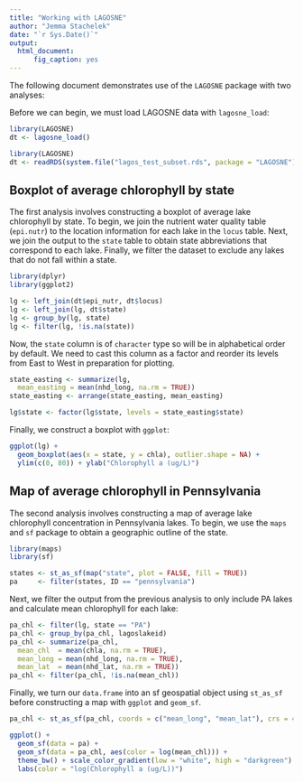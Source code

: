 ```yaml
---
title: "Working with LAGOSNE"
author: "Jemma Stachelek"
date: "`r Sys.Date()`"
output: 
  html_document:
      fig_caption: yes
---
```


The following document demonstrates use of the `LAGOSNE` package with two analyses:

Before we can begin, we must load LAGOSNE data with `lagosne_load`:

```r
library(LAGOSNE)
dt <- lagosne_load()
```

```r
library(LAGOSNE)
dt <- readRDS(system.file("lagos_test_subset.rds", package = "LAGOSNE"))
```

## Boxplot of average chlorophyll by state

The first analysis involves constructing a boxplot of average lake chlorophyll by state. To begin, we join the nutrient water quality table (`epi.nutr`) to the location information for each lake in the `locus` table. Next, we join the output to the `state` table to obtain state abbreviations that correspond to each lake. Finally, we filter the dataset to exclude any lakes that do not fall within a state. 

```r
library(dplyr)
library(ggplot2)

lg <- left_join(dt$epi_nutr, dt$locus)
lg <- left_join(lg, dt$state)
lg <- group_by(lg, state)
lg <- filter(lg, !is.na(state))
```

Now, the `state` column is of `character` type so will be in alphabetical order by default. We need to cast this column as a factor and reorder its levels from East to West in preparation for plotting.

```r
state_easting <- summarize(lg,
  mean_easting = mean(nhd_long, na.rm = TRUE))
state_easting <- arrange(state_easting, mean_easting)

lg$state <- factor(lg$state, levels = state_easting$state)
```

Finally, we construct a boxplot with `ggplot`:

```r
ggplot(lg) +
  geom_boxplot(aes(x = state, y = chla), outlier.shape = NA) +
  ylim(c(0, 80)) + ylab("Chlorophyll a (ug/L)")
```

## Map of average chlorophyll in Pennsylvania

The second analysis involves constructing a map of average lake chlorophyll concentration in Pennsylvania lakes. To begin, we use the `maps` and `sf` package to obtain a geographic outline of the state.  

```r
library(maps)
library(sf)

states <- st_as_sf(map("state", plot = FALSE, fill = TRUE))
pa     <- filter(states, ID == "pennsylvania")
```

Next, we filter the output from the previous analysis to only include PA lakes and calculate mean chlorophyll for each lake: 

```r
pa_chl <- filter(lg, state == "PA")
pa_chl <- group_by(pa_chl, lagoslakeid)
pa_chl <- summarize(pa_chl,
  mean_chl  = mean(chla, na.rm = TRUE),
  mean_long = mean(nhd_long, na.rm = TRUE),
  mean_lat  = mean(nhd_lat, na.rm = TRUE))
pa_chl <- filter(pa_chl, !is.na(mean_chl))
```

Finally, we turn our `data.frame` into an sf geospatial object using `st_as_sf` before constructing a map with `ggplot` and `geom_sf`.

```r
pa_chl <- st_as_sf(pa_chl, coords = c("mean_long", "mean_lat"), crs = 4326)

ggplot() +
  geom_sf(data = pa) +
  geom_sf(data = pa_chl, aes(color = log(mean_chl))) +
  theme_bw() + scale_color_gradient(low = "white", high = "darkgreen") +
  labs(color = "log(Chlorophyll a (ug/L))")
```

